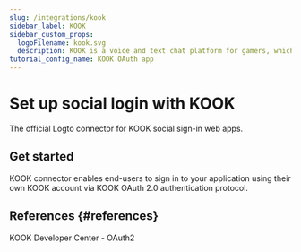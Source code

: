 ```yaml
---
slug: /integrations/kook
sidebar_label: KOOK
sidebar_custom_props:
  logoFilename: kook.svg
  description: KOOK is a voice and text chat platform for gamers, which similar to Discord.
tutorial_config_name: KOOK OAuth app
---
```




# Set up social login with KOOK

The official Logto connector for KOOK social sign-in web apps.

<GuideTip />

## Get started

KOOK connector enables end-users to sign in to your application using their own KOOK account via KOOK OAuth 2.0 authentication protocol.

<Integration />

## References \{#references}

<Url href="https://developer.kookapp.cn/doc/oauth2">KOOK Developer Center - OAuth2</Url>
